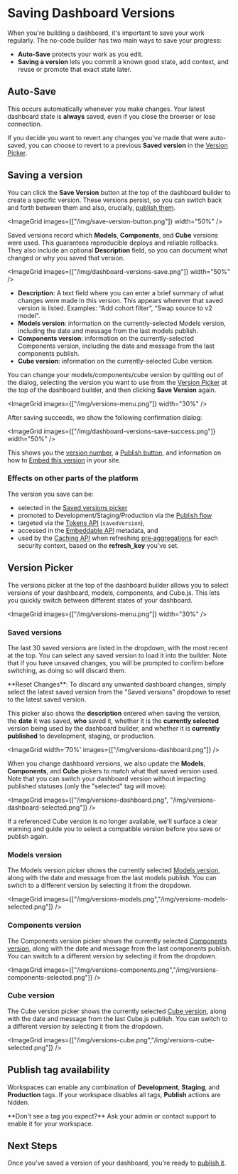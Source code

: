 # Saving Dashboard Versions

When you're building a dashboard, it's important to save your work regularly. The no-code builder has two main ways to save your progress: 

 - **Auto‑Save** protects your work as you edit. 
 - **Saving a version** lets you commit a known good state, add context, and reuse or promote that exact state later.

## Auto-Save

This occurs automatically whenever you make changes. Your latest dashboard state is **always** saved, even if you close the browser or lose connection.

If you decide you want to revert any changes you've made that were auto-saved, you can choose to revert to a previous **Saved version** in the [Version Picker](/dashboards/saving#version-picker).

## Saving a version

You can click the **Save Version** button at the top of the dashboard builder to create a specific version. These versions persist, so you can switch back and forth between them and also, crucially, [publish them](/dashboards/publishing).

<ImageGrid images={["/img/save-version-button.png"]} width="50%" />

Saved versions record which **Models**, **Components**, and **Cube** versions were used. This guarantees reproducible deploys and reliable rollbacks. They also include an optional **Description** field, so you can document what changed or why you saved that version.

<ImageGrid images={["/img/dashboard-versions-save.png"]} width="50%" />

- **Description**: A text field where you can enter a brief summary of what changes were made in this version. This appears wherever that saved version is listed. Examples: “Add cohort filter”, “Swap source to v2 model”.
- **Models version**: information on the currently-selected Models version, including the date and message from the last models publish.
- **Components version**: information on the currently-selected Components version, including the date and message from the last components publish.
- **Cube version**: information on the currently-selected Cube version.

You can change your models/components/cube version by quitting out of the dialog, selecting the version you want to use from the [Version Picker](/dashboards/saving#version-picker) at the top of the dashboard builder, and then clicking **Save Version** again.

<ImageGrid images={["/img/versions-menu.png"]} width="30%" />

After saving succeeds, we show the following confirmation dialog:

<ImageGrid images={["/img/dashboard-versions-save-success.png"]} width="50%" />

This shows you the [version number](/deployment/versions), a [Publish button](/dashboards/publishing), and information on how to [Embed this version](/deployment/versions) in your site.

### Effects on other parts of the platform

The version you save can be:
 - selected in the [Saved versions picker](/dashboards/saving#saved-versions)
 - promoted to Development/Staging/Production via the [Publish flow](/dashboards/publishing) 
 - targeted via the [Tokens API](/deployment/tokens-api) (`savedVersion`), 
 - accessed in the [Embeddable API](/deployment/embeddables-api) metadata, and 
 - used by the [Caching API](/data-modeling/caching/caching-api) when refreshing [pre‑aggregations](/data-modeling/caching/pre-aggregations) for each security context, based on the **refresh_key** you’ve set.  

## Version Picker

The versions picker at the top of the dashboard builder allows you to select versions of your dashboard, models, components, and Cube.js. This lets you quickly switch between different states of your dashboard.

<ImageGrid images={["/img/versions-menu.png"]} width="30%" />

### Saved versions

The last 30 saved versions are listed in the dropdown, with the most recent at the top. You can select any saved version to load it into the builder. Note that if you have unsaved changes, you will be prompted to confirm before switching, as doing so will discard them.

<Callout emoji="💡">
  **Reset Changes**: To discard any unwanted dashboard changes, simply select the latest saved version from the "Saved versions" dropdown to reset to the latest saved version.
</Callout>

This picker also shows the **description** entered when saving the version, the **date** it was saved, **who** saved it, whether it is the **currently selected** version being used by the dashboard builder, and whether it is **currently published** to development, staging, or production.

<ImageGrid width='70%' images={["/img/versions-dashboard.png"]} />

When you change dashboard versions, we also update the **Models**, **Components**, and **Cube** pickers to match what that saved version used. Note that you can switch your dashboard version without impacting published statuses (only the "selected" tag will move):

<ImageGrid images={["/img/versions-dashboard.png", "/img/versions-dashboard-selected.png"]} />

If a referenced Cube version is no longer available, we'll surface a clear warning and guide you to select a compatible version before you save or publish again.

### Models version

The Models version picker shows the currently selected [Models version](/development/pushing-code), along with the date and message from the last models publish. You can switch to a different version by selecting it from the dropdown.

<ImageGrid images={["/img/versions-models.png","/img/versions-models-selected.png"]} />

### Components version

The Components version picker shows the currently selected [Components version](/development/pushing-code), along with the date and message from the last components publish. You can switch to a different version by selecting it from the dropdown.

<ImageGrid images={["/img/versions-components.png","/img/versions-components-selected.png"]} />

### Cube version

The Cube version picker shows the currently selected [Cube version](https://cube.dev/blog/category/changelog), along with the date and message from the last Cube.js publish. You can switch to a different version by selecting it from the dropdown.

<ImageGrid images={["/img/versions-cube.png","/img/versions-cube-selected.png"]} />

## Publish tag availability

Workspaces can enable any combination of **Development**, **Staging**, and **Production** tags. If your workspace disables all tags, **Publish** actions are hidden.

<Callout emoji="💡">
**Don't see a tag you expect?** Ask your admin or contact support to enable it for your workspace.
</Callout>

## Next Steps

Once you've saved a version of your dashboard, you're ready to [publish it](/dashboards/publishing).